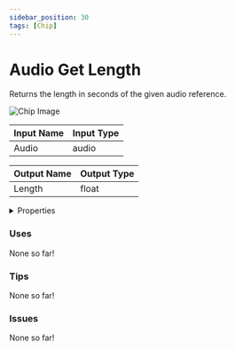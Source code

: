 ```yaml
---
sidebar_position: 30
tags: [Chip]
---
```


# Audio Get Length

Returns the length in seconds of the given audio reference.



![Chip Image](/svg/be5262f0-1f67-4be7-aa8c-967c30bd5487.svg)

| Input Name | Input Type |
|-----------|-----------|
| Audio | audio |

| Output Name | Output Type |
|-----------|-----------|
| Length | float |


<details>
  <summary>Properties</summary>
  <div>
    <div>
    <table>
      <thead>
        <tr>
          <th>Is beta required?</th>
          <th>❌</th>
        </tr>
        <tr>
          <th>Is this chip a trolling risk?</th>
          <th>❌</th>
        </tr>
        <tr>
          <th>Chip UUPD</th>
          <th>._uuid</th>
        </tr>
      </thead>
    </table>
    </div>
  </div>
</details>

### Uses

None so far!

### Tips

None so far!

### Issues

None so far!